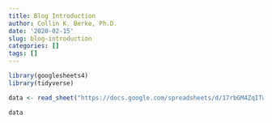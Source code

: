 ```yaml
---
title: Blog Introduction
author: Collin K. Berke, Ph.D.
date: '2020-02-15'
slug: blog-introduction
categories: []
tags: []
---
```


```r
library(googlesheets4)
library(tidyverse)
```

```r
data <- read_sheet("https://docs.google.com/spreadsheets/d/17rbGM4ZqITw8hDW9PjbdnLFzjB9eQmqjA9V7nZ7JrwQ/edit#gid=0")
```

```r
data
```


